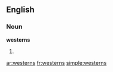 ==English==

===Noun===
'''westerns'''

# {{plural of|[[western]]}}

[[ar:westerns]]
[[fr:westerns]]
[[simple:westerns]]